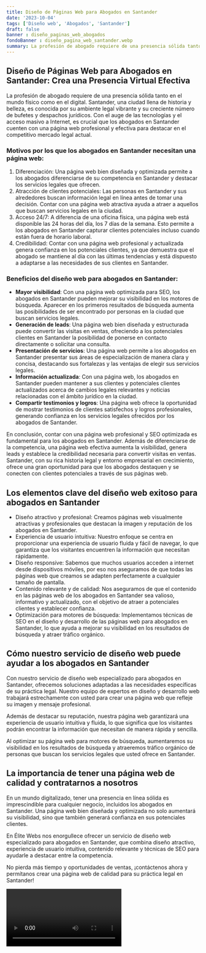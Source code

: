 ```yaml
---
title: Diseño de Páginas Web para Abogados en Santander
date: '2023-10-04'
tags: ['Diseño web', 'Abogados', 'Santander']
draft: false
banner : diseño_paginas_web_abogados
fondoBanner : diseño_pagina_web_santander.webp
summary: La profesión de abogado requiere de una presencia sólida tanto en el mundo físico como en el digital. Santander, una ciudad llena de historia y belleza, es conocida por su ambiente legal vibrante y su creciente número de bufetes y despachos jurídicos. Con el auge de las tecnologías y el acceso masivo a Internet, es crucial que los abogados en Santander cuenten con una página web profesional y efectiva para destacar en el competitivo mercado legal actual.
---
```


## Diseño de Páginas Web para Abogados en Santander: Crea una Presencia Virtual Efectiva

La profesión de abogado requiere de una presencia sólida tanto en el mundo físico como en el digital. Santander, una ciudad llena de historia y belleza, es conocida por su ambiente legal vibrante y su creciente número de bufetes y despachos jurídicos. Con el auge de las tecnologías y el acceso masivo a Internet, es crucial que los abogados en Santander cuenten con una página web profesional y efectiva para destacar en el competitivo mercado legal actual.

### Motivos por los que los abogados en Santander necesitan una página web:
1. Diferenciación: Una página web bien diseñada y optimizada permite a los abogados diferenciarse de su competencia en Santander y destacar los servicios legales que ofrecen.
2. Atracción de clientes potenciales: Las personas en Santander y sus alrededores buscan información legal en línea antes de tomar una decisión. Contar con una página web atractiva ayuda a atraer a aquellos que buscan servicios legales en la ciudad.
3. Acceso 24/7: A diferencia de una oficina física, una página web está disponible las 24 horas del día, los 7 días de la semana. Esto permite a los abogados en Santander capturar clientes potenciales incluso cuando están fuera de horario laboral.
4. Credibilidad: Contar con una página web profesional y actualizada genera confianza en los potenciales clientes, ya que demuestra que el abogado se mantiene al día con las últimas tendencias y está dispuesto a adaptarse a las necesidades de sus clientes en Santander.

### Beneficios del diseño web para abogados en Santander:
- **Mayor visibilidad**: Con una página web optimizada para SEO, los abogados en Santander pueden mejorar su visibilidad en los motores de búsqueda. Aparecer en los primeros resultados de búsqueda aumenta las posibilidades de ser encontrado por personas en la ciudad que buscan servicios legales.
- **Generación de leads**: Una página web bien diseñada y estructurada puede convertir las visitas en ventas, ofreciendo a los potenciales clientes en Santander la posibilidad de ponerse en contacto directamente o solicitar una consulta.
- **Presentación de servicios**: Una página web permite a los abogados en Santander presentar sus áreas de especialización de manera clara y concisa, destacando sus fortalezas y las ventajas de elegir sus servicios legales.
- **Información actualizada**: Con una página web, los abogados en Santander pueden mantener a sus clientes y potenciales clientes actualizados acerca de cambios legales relevantes y noticias relacionadas con el ámbito jurídico en la ciudad.
- **Compartir testimonios y logros**: Una página web ofrece la oportunidad de mostrar testimonios de clientes satisfechos y logros profesionales, generando confianza en los servicios legales ofrecidos por los abogados de Santander.

En conclusión, contar con una página web profesional y SEO optimizada es fundamental para los abogados en Santander. Además de diferenciarse de la competencia, una página web efectiva aumenta la visibilidad, genera leads y establece la credibilidad necesaria para convertir visitas en ventas. Santander, con su rica historia legal y entorno empresarial en crecimiento, ofrece una gran oportunidad para que los abogados destaquen y se conecten con clientes potenciales a través de sus páginas web.

<GifSeo />

<Cta />

## Los elementos clave del diseño web exitoso para abogados en Santander

- Diseño atractivo y profesional: Creamos páginas web visualmente atractivas y profesionales que destacan la imagen y reputación de los abogados en Santander.
- Experiencia de usuario intuitiva: Nuestro enfoque se centra en proporcionar una experiencia de usuario fluida y fácil de navegar, lo que garantiza que los visitantes encuentren la información que necesitan rápidamente.
- Diseño responsive: Sabemos que muchos usuarios acceden a internet desde dispositivos móviles, por eso nos aseguramos de que todas las páginas web que creamos se adapten perfectamente a cualquier tamaño de pantalla.
- Contenido relevante y de calidad: Nos aseguramos de que el contenido en las páginas web de los abogados en Santander sea valioso, informativo y actualizado, con el objetivo de atraer a potenciales clientes y establecer confianza.
- Optimización para motores de búsqueda: Implementamos técnicas de SEO en el diseño y desarrollo de las páginas web para abogados en Santander, lo que ayuda a mejorar su visibilidad en los resultados de búsqueda y atraer tráfico orgánico.

## Cómo nuestro servicio de diseño web puede ayudar a los abogados en Santander

Con nuestro servicio de diseño web especializado para abogados en Santander, ofrecemos soluciones adaptadas a las necesidades específicas de su práctica legal. Nuestro equipo de expertos en diseño y desarrollo web trabajará estrechamente con usted para crear una página web que refleje su imagen y mensaje profesional.

Además de destacar su reputación, nuestra página web garantizará una experiencia de usuario intuitiva y fluida, lo que significa que los visitantes podrán encontrar la información que necesitan de manera rápida y sencilla.

Al optimizar su página web para motores de búsqueda, aumentaremos su visibilidad en los resultados de búsqueda y atraeremos tráfico orgánico de personas que buscan los servicios legales que usted ofrece en Santander.

## La importancia de tener una página web de calidad y contratarnos a nosotros

En un mundo digitalizado, tener una presencia en línea sólida es imprescindible para cualquier negocio, incluidos los abogados en Santander. Una página web bien diseñada y optimizada no solo aumentará su visibilidad, sino que también generará confianza en sus potenciales clientes.

En Élite Webs nos enorgullece ofrecer un servicio de diseño web especializado para abogados en Santander, que combina diseño atractivo, experiencia de usuario intuitiva, contenido relevante y técnicas de SEO para ayudarle a destacar entre la competencia.

No pierda más tiempo y oportunidades de ventas, ¡contáctenos ahora y permítanos crear una página web de calidad para su práctica legal en Santander!

<Video />

<CtaBot job='Abogados' city='Santander'/>

<Gmaps query='Santander+españa+maps' />
